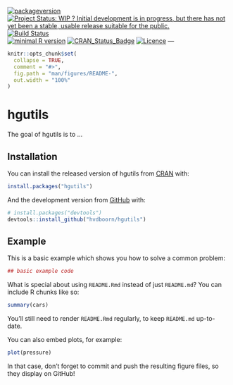 [![packageversion](https://img.shields.io/badge/version-0.0.0.9007-orange.svg)](commits/master)
[![Project Status: WIP ? Initial development is in progress, but there has not yet been a stable, usable release suitable for the public.](http://www.repostatus.org/badges/latest/wip.svg)](http://www.repostatus.org/#wip)
[![Build Status](https://travis-ci.org/hvdboorn/hgutils.svg?branch=master)](https://travis-ci.org/hvdboorn/hgutils)  
[![minimal R version](https://img.shields.io/badge/R%3E=-3.1-6666ff.svg)](https://cran.r-project.org/)
[![CRAN_Status_Badge](http://www.r-pkg.org/badges/version/hgutils)](https://cran.r-project.org/package=hgutils)
[![Licence](https://img.shields.io/badge/licence-GPL--3-blue.svg)](https://www.gnu.org/licenses/gpl-3.0.en.html)
---
 
<!-- README.md is generated from README.Rmd. Please edit that file -->

```r
knitr::opts_chunk$set(
  collapse = TRUE,
  comment = "#>",
  fig.path = "man/figures/README-",
  out.width = "100%"
)
```
# hgutils

The goal of hgutils is to ...

## Installation

You can install the released version of hgutils from [CRAN](https://CRAN.R-project.org) with:

``` r
install.packages("hgutils")
```

And the development version from [GitHub](https://github.com/) with:

``` r
# install.packages("devtools")
devtools::install_github("hvdboorn/hgutils")
```
## Example

This is a basic example which shows you how to solve a common problem:

```r
## basic example code
```

What is special about using `README.Rmd` instead of just `README.md`? You can include R chunks like so:

```r
summary(cars)
```

You'll still need to render `README.Rmd` regularly, to keep `README.md` up-to-date.

You can also embed plots, for example:

```r
plot(pressure)
```

In that case, don't forget to commit and push the resulting figure files, so they display on GitHub!
